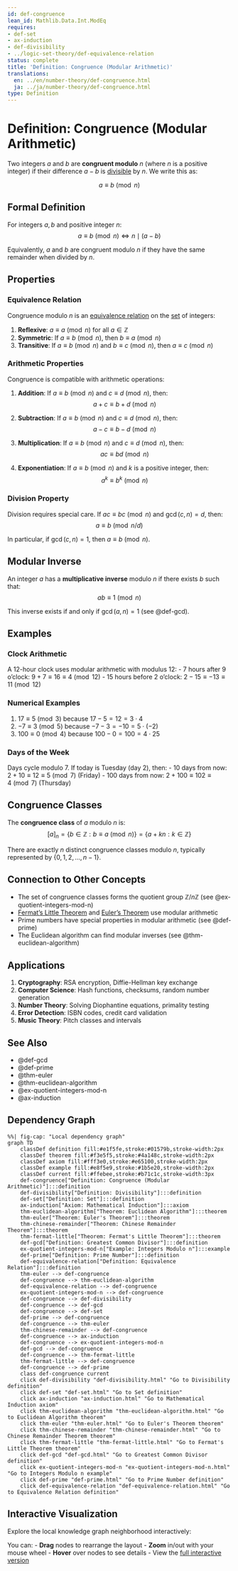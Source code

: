 ```yaml
---
id: def-congruence
lean_id: Mathlib.Data.Int.ModEq
requires:
- def-set
- ax-induction
- def-divisibility
- ../logic-set-theory/def-equivalence-relation
status: complete
title: 'Definition: Congruence (Modular Arithmetic)'
translations:
  en: ../en/number-theory/def-congruence.html
  ja: ../ja/number-theory/def-congruence.html
type: Definition
---
```


# Definition: Congruence (Modular Arithmetic) {#def-congruence}

Two integers $a$ and $b$ are **congruent modulo** $n$ (where $n$ is a positive integer) if their difference $a - b$ is [divisible](def-divisibility.qmd) by $n$. We write this as:

$$a \equiv b \pmod{n}$$

## Formal Definition

For integers $a, b$ and positive integer $n$:
$$a \equiv b \pmod{n} \iff n \mid (a - b)$$

Equivalently, $a$ and $b$ are congruent modulo $n$ if they have the same remainder when divided by $n$.

## Properties

### Equivalence Relation

Congruence modulo $n$ is an [equivalence relation](../logic-set-theory/def-equivalence-relation.qmd) on the [set](../logic-set-theory/def-set.qmd) of integers:

1. **Reflexive**: $a \equiv a \pmod{n}$ for all $a \in \mathbb{Z}$
2. **Symmetric**: If $a \equiv b \pmod{n}$, then $b \equiv a \pmod{n}$
3. **Transitive**: If $a \equiv b \pmod{n}$ and $b \equiv c \pmod{n}$, then $a \equiv c \pmod{n}$

### Arithmetic Properties

Congruence is compatible with arithmetic operations:

1. **Addition**: If $a \equiv b \pmod{n}$ and $c \equiv d \pmod{n}$, then:
   $$a + c \equiv b + d \pmod{n}$$

2. **Subtraction**: If $a \equiv b \pmod{n}$ and $c \equiv d \pmod{n}$, then:
   $$a - c \equiv b - d \pmod{n}$$

3. **Multiplication**: If $a \equiv b \pmod{n}$ and $c \equiv d \pmod{n}$, then:
   $$ac \equiv bd \pmod{n}$$

4. **Exponentiation**: If $a \equiv b \pmod{n}$ and $k$ is a positive integer, then:
   $$a^k \equiv b^k \pmod{n}$$

### Division Property

Division requires special care. If $ac \equiv bc \pmod{n}$ and $\gcd(c, n) = d$, then:
$$a \equiv b \pmod{n/d}$$

In particular, if $\gcd(c, n) = 1$, then $a \equiv b \pmod{n}$.

## Modular Inverse

An integer $a$ has a **multiplicative inverse** modulo $n$ if there exists $b$ such that:
$$ab \equiv 1 \pmod{n}$$

This inverse exists if and only if $\gcd(a, n) = 1$ (see @def-gcd).

## Examples

### Clock Arithmetic

A 12-hour clock uses modular arithmetic with modulus 12:
- 7 hours after 9 o'clock: $9 + 7 \equiv 16 \equiv 4 \pmod{12}$
- 15 hours before 2 o'clock: $2 - 15 \equiv -13 \equiv 11 \pmod{12}$

### Numerical Examples

1. $17 \equiv 5 \pmod{3}$ because $17 - 5 = 12 = 3 \cdot 4$
2. $-7 \equiv 3 \pmod{5}$ because $-7 - 3 = -10 = 5 \cdot (-2)$
3. $100 \equiv 0 \pmod{4}$ because $100 - 0 = 100 = 4 \cdot 25$

### Days of the Week

Days cycle modulo 7. If today is Tuesday (day 2), then:
- 10 days from now: $2 + 10 \equiv 12 \equiv 5 \pmod{7}$ (Friday)
- 100 days from now: $2 + 100 \equiv 102 \equiv 4 \pmod{7}$ (Thursday)

## Congruence Classes

The **congruence class** of $a$ modulo $n$ is:
$$[a]_n = \{b \in \mathbb{Z} : b \equiv a \pmod{n}\} = \{a + kn : k \in \mathbb{Z}\}$$

There are exactly $n$ distinct congruence classes modulo $n$, typically represented by $\{0, 1, 2, \ldots, n-1\}$.

## Connection to Other Concepts

- The set of congruence classes forms the quotient group $\mathbb{Z}/n\mathbb{Z}$ (see @ex-quotient-integers-mod-n)
- [Fermat's Little Theorem](thm-fermat-little.qmd) and [Euler's Theorem](thm-euler.qmd) use modular arithmetic
- Prime numbers have special properties in modular arithmetic (see @def-prime)
- The Euclidean algorithm can find modular inverses (see @thm-euclidean-algorithm)

## Applications

1. **Cryptography**: RSA encryption, Diffie-Hellman key exchange
2. **Computer Science**: Hash functions, checksums, random number generation
3. **Number Theory**: Solving Diophantine equations, primality testing
4. **Error Detection**: ISBN codes, credit card validation
5. **Music Theory**: Pitch classes and intervals

## See Also

- @def-gcd
- @def-prime
- @thm-euler
- @thm-euclidean-algorithm
- @ex-quotient-integers-mod-n
- @ax-induction

## Dependency Graph

```mermaid
%%| fig-cap: "Local dependency graph"
graph TD
    classDef definition fill:#e1f5fe,stroke:#01579b,stroke-width:2px
    classDef theorem fill:#f3e5f5,stroke:#4a148c,stroke-width:2px
    classDef axiom fill:#fff3e0,stroke:#e65100,stroke-width:2px
    classDef example fill:#e8f5e9,stroke:#1b5e20,stroke-width:2px
    classDef current fill:#ffebee,stroke:#b71c1c,stroke-width:3px
    def-congruence["Definition: Congruence (Modular Arithmetic)"]:::definition
    def-divisibility["Definition: Divisibility"]:::definition
    def-set["Definition: Set"]:::definition
    ax-induction["Axiom: Mathematical Induction"]:::axiom
    thm-euclidean-algorithm["Theorem: Euclidean Algorithm"]:::theorem
    thm-euler["Theorem: Euler's Theorem"]:::theorem
    thm-chinese-remainder["Theorem: Chinese Remainder Theorem"]:::theorem
    thm-fermat-little["Theorem: Fermat's Little Theorem"]:::theorem
    def-gcd["Definition: Greatest Common Divisor"]:::definition
    ex-quotient-integers-mod-n["Example: Integers Modulo n"]:::example
    def-prime["Definition: Prime Number"]:::definition
    def-equivalence-relation["Definition: Equivalence Relation"]:::definition
    thm-euler --> def-congruence
    def-congruence --> thm-euclidean-algorithm
    def-equivalence-relation --> def-congruence
    ex-quotient-integers-mod-n --> def-congruence
    def-congruence --> def-divisibility
    def-congruence --> def-gcd
    def-congruence --> def-set
    def-prime --> def-congruence
    def-congruence --> thm-euler
    thm-chinese-remainder --> def-congruence
    def-congruence --> ax-induction
    def-congruence --> ex-quotient-integers-mod-n
    def-gcd --> def-congruence
    def-congruence --> thm-fermat-little
    thm-fermat-little --> def-congruence
    def-congruence --> def-prime
    class def-congruence current
    click def-divisibility "def-divisibility.html" "Go to Divisibility definition"
    click def-set "def-set.html" "Go to Set definition"
    click ax-induction "ax-induction.html" "Go to Mathematical Induction axiom"
    click thm-euclidean-algorithm "thm-euclidean-algorithm.html" "Go to Euclidean Algorithm theorem"
    click thm-euler "thm-euler.html" "Go to Euler's Theorem theorem"
    click thm-chinese-remainder "thm-chinese-remainder.html" "Go to Chinese Remainder Theorem theorem"
    click thm-fermat-little "thm-fermat-little.html" "Go to Fermat's Little Theorem theorem"
    click def-gcd "def-gcd.html" "Go to Greatest Common Divisor definition"
    click ex-quotient-integers-mod-n "ex-quotient-integers-mod-n.html" "Go to Integers Modulo n example"
    click def-prime "def-prime.html" "Go to Prime Number definition"
    click def-equivalence-relation "def-equivalence-relation.html" "Go to Equivalence Relation definition"
```

## Interactive Visualization

Explore the local knowledge graph neighborhood interactively:

::: {.graph-viz data-id="def-congruence" data-width="700" data-height="500"}
:::

You can:
- **Drag** nodes to rearrange the layout
- **Zoom** in/out with your mouse wheel
- **Hover** over nodes to see details
- View the [full interactive version](../../output/interactive/def-congruence.html){target="_blank"}
